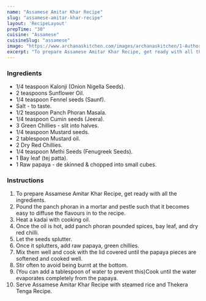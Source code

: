 ---
name: "Assamese Amitar Khar Recipe"
slug: "assamese-amitar-khar-recipe"
layout: 'RecipeLayout'
prepTime: "30"
cuisine: "Assamese"
cuisineSlug: "assamese"
image: "https://www.archanaskitchen.com/images/archanaskitchen/1-Author/KarthikaKrishnan/Amitar_Khar.jpg"
excerpt: "To prepare Assamese Amitar Khar Recipe, get ready with all the ingredients"
---

### Ingredients

- 1/4 teaspoon Kalonji (Onion Nigella Seeds).
- 2 teaspoons Sunflower Oil.
- 1/4 teaspoon Fennel seeds (Saunf).
- Salt - to taste.
- 1/2 teaspoon Panch Phoran Masala.
- 1/4 teaspoon Cumin seeds (Jeera).
- 3 Green Chillies - slit into halves.
- 1/4 teaspoon Mustard seeds.
- 2 tablespoon Mustard oil.
- 2 Dry Red Chillies.
- 1/4 teaspoon Methi Seeds (Fenugreek Seeds).
- 1 Bay leaf (tej patta).
- 1 Raw papaya - de skinned & chopped into small cubes.

### Instructions

1. To prepare Assamese Amitar Khar Recipe, get ready with all the ingredients.
1. Pound the panch phoran in a mortar and pestle such that it becomes easy to diffuse the flavours in to the recipe.
1. Heat a kadai with cooking oil.
1. Once the oil is hot, add panch phoran pounded spices, bay leaf, and dry red chilli.
1. Let the seeds splutter.
1. Once it splutters, add raw papaya, green chillies.
1. Mix them well and cook with the lid covered until the papaya pieces are softened and cooked well.
1. Stir often to avoid being burnt at the bottom.
1. (You can add a tablespoon of water to prevent this)Cook until the water evaporates completely from the papaya.
1. Serve Assamese Amitar Khar Recipe with steamed rice and Thekera Tenga Recipe.
